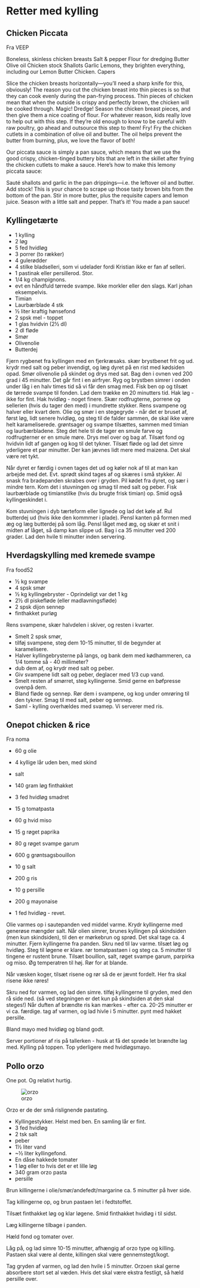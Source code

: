 # Retter med kylling

## Chicken Piccata

Fra VEEP

Boneless, skinless chicken breasts
Salt & pepper
Flour for dredging
Butter
Olive oil
Chicken stock
Shallots
Garlic
Lemons, they brighten everything, including our Lemon Butter Chicken.
Capers


Slice the chicken breasts horizontally—you’ll need a sharp knife for this, obviously! The reason you cut the chicken breast into thin pieces is so that they can cook evenly during the pan-frying process. Thin pieces of chicken mean that when the outside is crispy and perfectly brown, the chicken will be cooked through. Magic!
Dredge! Season the chicken breast pieces, and then give them a nice coating of flour. For whatever reason, kids really love to help out with this step. If they’re old enough to know to be careful with raw poultry, go ahead and outsource this step to them!
Fry! Fry the chicken cutlets in a combination of olive oil and butter. The oil helps prevent the butter from burning, plus, we love the flavor of both!

Our piccata sauce is simply a pan sauce, which means that we use the good crispy, chicken-tinged buttery bits that are left in the skillet after frying the chicken cutlets to make a sauce. Here’s how to make this lemony piccata sauce:

Sauté shallots and garlic in the pan drippings—i.e. the leftover oil and butter.
Add stock! This is your chance to scrape up those tasty brown bits from the bottom of the pan.
Stir in more butter, plus the requisite capers and lemon juice.
Season with a little salt and pepper.
That's it! You made a pan sauce!



## Kyllingetærte

* 1 kylling
* 2 løg
* 5 fed hvidløg
* 3 porrer (to rækker)
* 4 gulerødder
* 4 stilke bladselleri, som vi udelader fordi Kristian ikke er fan af selleri.
* 1 pastinak eller persillerod. Stor.
* 1/4 kg champignons.
* evt en håndfuld tørrede svampe. Ikke morkler eller den slags. Karl johan eksempelvis.
* Timian
* Laurbærblade 4 stk
* ½ liter kraftig hønsefond
* 2 spsk mel - toppet
* 1 glas hvidvin (2½ dl)
* 2 dl fløde
* Smør
* Olivenolie
* Butterdej

Fjern rygbenet fra kyllingen med en fjerkræsaks. skær brystbenet frit og ud.
krydr med salt og peber invendigt, og læg dyret på en rist med kødsiden opad.
Smør olivenolie på skindet og drys med sat. Bag den i ovnen ved 200 grad i 
45 minutter. Det går fint i en airfryer.
Ryg og brystben simrer i onden under låg i en halv times tid så vi får den 
smag med. Fisk ben op og tilsæt de tørrede svampe til fonden. Lad dem trække
en 20 minutters tid.
Hak løg - ikke for fint. Hak hvidløg - noget finere. Skær rodfrugterne, porrene
og sellerien (hvis du tager den med) i mundrette stykker. Rens svampene og 
halver eller kvart dem. 
Olie og smør i en stegegryde - når det er bruset af, først løg, lidt senere
hvidløg, og steg til de falder sammen, de skal ikke være helt karameliserede.
grøntsager og svampe tilsættes, sammen med timian og laurbærbladene. Steg det hele
til de tager en smule farve og rodfrugterner er en smule møre. Drys mel over
og bag af. Tilsæt fond og hvidvin lidt af gangen og kog til det tykner.
Tilsæt fløde og lad det simre yderligere et par minutter. Der kan jævnes lidt
mere med maizena. Det skal være ret tykt.

Når dyret er færdig i ovnen tages det ud og køler nok af til at man kan arbejde
med det. Evt. sprødt skind tages af og skæres i små stykker.
Al snask fra bradepanden skrabes over i gryden. 
Pil kødet fra dyret, og sær i mindre tern. Kom det i stuvningen og smag til med
salt og peber. Fisk laurbærblade og timianstilke (hvis du brugte frisk timian)
op. Smid også kyllingeskindet i.

Kom stuvningen i dyb tærteform eller lignede og lad det køle af.
Rul butterdej ud (hvis ikke den kommmer i plade). Pensl kanten på formen med æg
og læg butterdej på som låg. Pensl låget med æg, og skær et snit i midten af 
låget, så damp kan slippe ud. Bag i ca 35 minutter ved 200 grader. Lad 
den hvile ti minutter inden servering.


## Hverdagskylling med kremede svampe

Fra food52

* ½ kg svampe
* 4 spsk smør
* ½ kg kyllingebryster - Oprindeligt var det 1 kg
* 2½ dl piskefløde (eller madlavningsfløde)
* 2 spsk dijon sennep
* finthakket purløg

Rens svampene, skær halvdelen i skiver, og resten i kvarter.

* Smelt 2 spsk smør, 
* tilføj svampene, steg dem 10-15 minutter, til
de begynder at karamelisere. 
* Halver kyllingebrysterne på langs,
og bank dem med kødhammeren, ca 1/4 tomme så - 40 millimeter?
* dub dem af, og krydr med salt og peber.
* Giv svampene lidt salt og peber, deglacer med 1/3 cup vand.
* Smelt resten af smørret, steg kyllingerne. Smid gerne en 
bøfpresse ovenpå dem.
* Bland fløde og sennep. Rør dem i svampene, og kog under omrøring
til den tykner. Smag til med salt, peber og sennep.
* Saml - kylling overhældes med svamep. Vi serverer med ris.

## Onepot chicken & rice



Fra noma

* 60 g olie
* 4 kyllige lår uden ben, med skind
* salt
* 140 gram løg finthakket
* 3 fed hvidløg smadret
* 15 g tomatpasta
* 60 g hvid miso
* 15 g røget paprika

* 80 g røget svampe garum
* 600 g grøntsagsbouillon

* 10 g salt
* 200 g ris
* 10 g persille
* 200 g mayonaise
* 1 fed hvidløg - revet.

Olie varmes op i sautepanden ved middel varme. Krydr kyllingerne med generøse 
mængder salt. Når olien simrer, brunes kyllingen på skindsiden (men kun skindsiden),
til den er mørkebrun og sprød. Det skal tage ca. 4 minutter.
Fjern kyllingerne fra panden. Skru ned til lav varme.
tilsæt løg og hvidløg. Steg til løgene er klare.
rør tomatpastaen i og steg ca. 5 minutter til tingene er rustent brune.
Tilsæt bouillon, salt, røget svampe garum, parpirka og miso. Øg temperatren til høj. Rør for at 
blande.

Når væsken koger, tilsæt risene og rør så de er jævnt fordelt. Her fra skal risene ikke røres!

Skru ned for varmen, og lad den simre. tilføj kyllingerne til gryden, med den rå side ned. (så ved stegningen
er det kun på skindsiden at den skal steges!) Når duften af brændte ris kan mærkes - efter ca. 20-25 minutter
er vi ca. færdige. tag af varmen, og lad hivle i 5 minutter. pynt med hakket persille.

Bland mayo med hvidløg og bland godt. 

Server portioner af ris på tallerken - husk at få det sprøde let brændte lag med. Kylling på toppen.
Top yderligere med hvidløgsmayo.




## Pollo orzo
One pot. Og relativt hurtig.

![orzo](images/orzo.png)

Orzo er de der små rislignende pastating. 

* Kyllingestykker. Helst med ben. En samling lår er fint.
* 3 fed hvidløg
* 2 tsk salt
* peber
* 1½ liter vand
* ~½ liter kyllingefond.
* En dåse hakkede tomater
* 1 løg eller to hvis det er et lille løg
* 340 gram orzo pasta
* persille

Brun killingerne i olie/smør/andefedt/margarine
ca. 5 minutter på hver side.

Tag killingerne op, og brun pastaen let i fedtstoffet.

Tilsæt finthakket løg og klar løgene. Smid finthakket hvidløg i til sidst.

Læg killingerne tilbage i panden.

Hæld fond og tomater over.

Låg på, og lad simre 10-15 minutter, afhængig af orzo type og killing.
Pastaen skal være al dente, killingen skal være gennemstegt/kogt.

Tag gryden af varmen, og lad den hvile i 5 minutter. Orzoen skal gerne absorbere
stort set al væden. Hvis det skal være ekstra festligt, så hæld persille over.